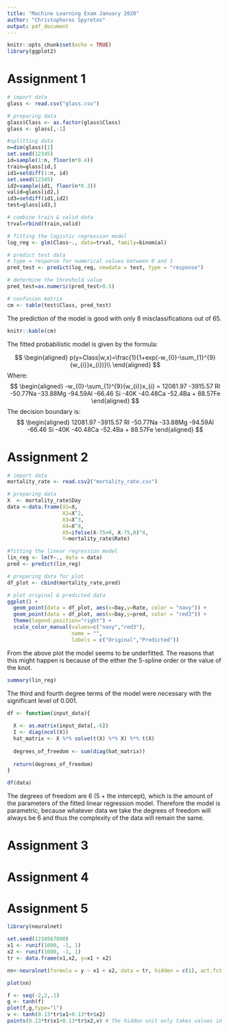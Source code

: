 ```yaml
---
title: "Machine Learning Exam January 2020"
author: "Christophoros Spyretos"
output: pdf_document
---
```


```r
knitr::opts_chunk$set(echo = TRUE)
library(ggplot2)
```

# Assignment 1

```r
# import data
glass <- read.csv("glass.csv")

# preparing data
glass$Class <- as.factor(glass$Class)
glass <- glass[,-1]

#splitting data
n=dim(glass)[1]
set.seed(12345)
id=sample(1:n, floor(n*0.4))
train=glass[id,]
id1=setdiff(1:n, id)
set.seed(12345)
id2=sample(id1, floor(n*0.3))
valid=glass[id2,]
id3=setdiff(id1,id2)
test=glass[id3,]

# combine train & valid data
trval=rbind(train,valid)
```

```r
# fitting the logistic regression model
log_reg <- glm(Class~., data=trval, family=binomial)
```

```r
# predict test data
# type = response for numerical values between 0 and 1
pred_test <- predict(log_reg, newdata = test, type = "response") 

# determine the threshold value
pred_test=as.numeric(pred_test>0.5) 

# confusion matrix
cm <- table(test$Class, pred_test)
```

The prediction of the model is good with only 8 misclassifications out of 65.
```r
knitr::kable(cm)
```

The fitted probabilistic model is given by the formula:

$$ 
\begin{aligned}
p(y=Class|w,x)=\frac{1}{1+exp(-w_{0}-\sum_{1}^{9}{w_{i}}x_{i})}\\
\end{aligned}
$$
Where:
$$ 
\begin{aligned}
-w_{0}-\sum_{1}^{9}{w_{i}}x_{i} = 12081.97 -3915.57 RI -50.77Na -33.88Mg -94.59Al -66.46  Si -40K -40.48Ca -52.4Ba + 88.57Fe   
\end{aligned}
$$
The decision boundary is:
$$ 
\begin{aligned}
12081.97 -3915.57 RI -50.77Na -33.88Mg -94.59Al -66.46  Si -40K -40.48Ca -52.4Ba + 88.57Fe   
\end{aligned}
$$

# Assignment 2

```r
# import data
mortality_rate <- read.csv2("mortality_rate.csv")

# preparing data
X  <- mortality_rate$Day
data <-data.frame(X1=X,
                  X2=X^2, 
                  X3=X^3, 
                  X4=X^4, 
                  X5=ifelse(X-75>0, X-75,0)^4, 
                  Y=mortality_rate$Rate)
```

```r
#fitting the linear regression model 
lin_reg <- lm(Y~., data = data)
pred <- predict(lin_reg)
```

```r
# preparing data for plot
df_plot <- cbind(mortality_rate,pred)

# plot original & predicted data
ggplot() +
  geom_point(data = df_plot, aes(x=Day,y=Rate, color = "navy")) +
  geom_point(data = df_plot, aes(x=Day,y=pred, color = "red3")) +
  theme(legend.position="right") +
  scale_color_manual(values=c("navy","red3"),
                     name = "",
                     labels = c("Original","Predicted"))
```

From the above plot the model seems to be underfitted. The reasons that this might happen is because of the either the 5-spline order or the value of the knot.

```r
summary(lin_reg)
```

The third and fourth degree terms of the model were necessary with the significant level of 0.001. 

```r
df <- function(input_data){
  
  X <- as.matrix(input_data[,-6])
  I <- diag(ncol(X))
  hat_matrix <- X %*% solve(t(X) %*% X) %*% t(X)
  
  degrees_of_freedom <- sum(diag(hat_matrix))
  
  return(degrees_of_freedom)
}

df(data)
```

The degrees of freedom are 6 (5 + the intercept), which is the amount of the parameters of the fitted linear regression model. Therefore the model is parametric, because whatever data we take the degrees of freedom will always be 6 and thus the complexity of the data will remain the same.

# Assignment 3

# Assignment 4

# Assignment 5

```r
library(neuralnet)

set.seed(1234567890)
x1 <- runif(1000, -1, 1)
x2 <- runif(1000, -1, 1)
tr <- data.frame(x1,x2, y=x1 + x2)

nn<-neuralnet(formula = y ~ x1 + x2, data = tr, hidden = c(1), act.fct = "tanh")

plot(nn)
```


```r
f <- seq(-2,2,.1)
g <- tanh(f)
plot(f,g,type="l")
v <- tanh(0.13*tr$x1+0.13*tr$x2)
points(0.13*tr$x1+0.13*tr$x2,v) # The hidden unit only takes values in the linear part of the tanh.
```

